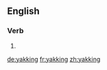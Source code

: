 ==English==

===Verb===
{{head|en}}

# {{present participle of|yak}}

[[de:yakking]]
[[fr:yakking]]
[[zh:yakking]]